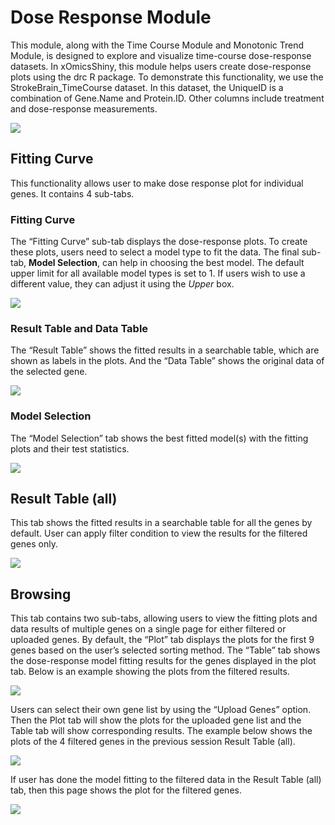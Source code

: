# Dose Response Module

This module, along with the Time Course Module and Monotonic Trend Module, is designed to explore and visualize time-course dose-response datasets. In xOmicsShiny, this module helps users create dose-response plots using the drc R package. To demonstrate this functionality, we use the StrokeBrain_TimeCourse dataset. In this dataset, the UniqueID is a combination of Gene.Name and Protein.ID. Other columns include treatment and dose-response measurements.

[![](`r pic_path`f15-1.png)](`r pic_path`f15-1.png)

## Fitting Curve

This functionality allows user to make dose response plot for individual genes. It contains 4 sub-tabs.

### Fitting Curve

The "Fitting Curve" sub-tab displays the dose-response plots. To create these plots, users need to select a model type to fit the data. The final sub-tab, **Model Selection**, can help in choosing the best model. The default upper limit for all available model types is set to 1. If users wish to use a different value, they can adjust it using the *Upper* box.

[![](`r pic_path`f15-2.png)](`r pic_path`f15-2.png)

### Result Table and Data Table

The "Result Table" shows the fitted results in a searchable table, which are shown as labels in the plots. And the "Data Table" shows the original data of the selected gene.

[![](`r pic_path`f15-3.png)](`r pic_path`f15-3.png)

### Model Selection

The "Model Selection" tab shows the best fitted model(s) with the fitting plots and their test statistics.

[![](`r pic_path`f15-4.png)](`r pic_path`f15-4.png)

## Result Table (all)

This tab shows the fitted results in a searchable table for all the genes by default. User can apply filter condition to view the results for the filtered genes only.

[![](`r pic_path`f15-5.png)](`r pic_path`f15-5.png)

## Browsing

This tab contains two sub-tabs, allowing users to view the fitting plots and data results of multiple genes on a single page for either filtered or uploaded genes. By default, the "Plot" tab displays the plots for the first 9 genes based on the user's selected sorting method. The "Table" tab shows the dose-response model fitting results for the genes displayed in the plot tab. Below is an example showing the plots from the filtered results.

[![](`r pic_path`f15-6.png)](`r pic_path`f15-6.png)

Users can select their own gene list by using the "Upload Genes" option. Then the Plot tab will show the plots for the uploaded gene list and the Table tab will show corresponding results. The example below shows the plots of the 4 filtered genes in the previous session Result Table (all).

[![](`r pic_path`f15-7.png)](`r pic_path`f15-7.png)

If user has done the model fitting to the filtered data in the Result Table (all) tab, then this page shows the plot for the filtered genes.

[![](`r pic_path`f15-8.png)](`r pic_path`f15-8.png)


